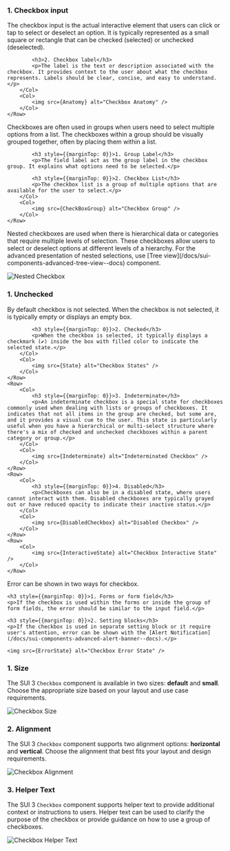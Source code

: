 

<Section title="Anatomy" border={true}>
	<Row>
		<Col>
    		<h3 style={{marginTop: 0}}>1. Checkbox input</h3>
    		<p>The checkbox input is the actual interactive element that users can click or tap to select or deselect an option. It is typically represented as a small square or rectangle that can be checked (selected) or unchecked (deselected).</p>

    		<h3>2. Checkbox label</h3>
    		<p>The label is the text or description associated with the checkbox. It provides context to the user about what the checkbox represents. Labels should be clear, concise, and easy to understand.</p>
    	</Col>
    	<Col>
    		<img src={Anatomy} alt="Checkbox Anatomy" />
    	</Col>
    </Row>
</Section>

<Section title="Checkbox Group" border={true}>
    <Row>
    	<Col>
    		<p>
    			Checkboxes are often used in groups when users need to select multiple options from a list. The checkboxes within a group should be visually grouped together, often by placing them within a list.
    		</p>

    		<h3 style={{marginTop: 0}}>1. Group Label</h3>
    		<p>The field label act as the group label in the checkbox group. It explains what options need to be selected.</p>

    		<h3 style={{marginTop: 0}}>2. Checkbox List</h3>
    		<p>The checkbox list is a group of multiple options that are available for the user to select.</p>
    	</Col>
    	<Col>
    		<img src={CheckBoxGroup} alt="Checkbox Group" />
    	</Col>
    </Row>
</Section>

<Section title="Nested Checkbox" border={true}>
	<Row>
		<Col>
			<p>
				Nested checkboxes are used when there is hierarchical data or categories
				that require multiple levels of selection. These checkboxes allow users
				to select or deselect options at different levels of a hierarchy. For
				the advanced presentation of nested selections, use [Tree
				view](/docs/sui-components-advanced-tree-view--docs) component.
			</p>
		</Col>
		<Col>
			<img src={NestedCheckbox} alt="Nested Checkbox" />
		</Col>
	</Row>
</Section>

<Section title="States" border={true}>
	<Row>
		<Col>
			<h3 style={{marginTop: 0}}>1. Unchecked</h3>
    		<p>By default checkbox is not selected. When the checkbox is not selected, it is typically empty or displays an empty box.</p>

    		<h3 style={{marginTop: 0}}>2. Checked</h3>
    		<p>When the checkbox is selected, it typically displays a checkmark (✔) inside the box with filled color to indicate the selected state.</p>
    	</Col>
    	<Col>
    		<img src={State} alt="Checkbox States" />
    	</Col>
    </Row>
	<Row>
		<Col>
			<h3 style={{marginTop: 0}}>3. Indeterminate</h3>
    		<p>An indeterminate checkbox is a special state for checkboxes commonly used when dealing with lists or groups of checkboxes. It indicates that not all items in the group are checked, but some are, and it provides a visual cue to the user. This state is particularly useful when you have a hierarchical or multi-select structure where there's a mix of checked and unchecked checkboxes within a parent category or group.</p>
    	</Col>
    	<Col>
    		<img src={Indeterminate} alt="Indeterminated Checkbox" />
    	</Col>
    </Row>
	<Row>
		<Col>
			<h3 style={{marginTop: 0}}>4. Disabled</h3>
    		<p>Checkboxes can also be in a disabled state, where users cannot interact with them. Disabled checkboxes are typically grayed out or have reduced opacity to indicate their inactive status.</p>
    	</Col>
    	<Col>
    		<img src={DisabledCheckbox} alt="Disabled Checkbox" />
    	</Col>
    </Row>
	<Row>
		<Col>
			<img src={InteractiveState} alt="Checkbox Interactive State" />
		</Col>
	</Row>
</Section>

<Section title="Error State" border={true}>
	Error can be shown in two ways for checkbox.

	<h3 style={{marginTop: 0}}>1. Forms or form field</h3>
    <p>If the checkbox is used within the forms or inside the group of form fields, the error should be similar to the input field.</p>

    <h3 style={{marginTop: 0}}>2. Setting blocks</h3>
    <p>If the checkbox is used in separate setting block or it require user's attention, error can be shown with the [Alert Notification](/docs/sui-components-advanced-alert-banner--docs).</p>

    <img src={ErrorState} alt="Checkbox Error State" />
</Section>

<Section title="Modifiers" border={true}>
	<Row>
		<Col>
			<h3 style={{marginTop: 0}}>1. Size</h3>
    		<p>The SUI 3 <Code small={true}>Checkbox</Code> component is available in two sizes: <strong>default</strong> and <strong>small</strong>. Choose the appropriate size based on your layout and use case requirements.</p>
    	</Col>
		<Col>
			<img src={Size} alt="Checkbox Size" />
		</Col>
	</Row>
	<Row>
		<Col>
			<h3 style={{marginTop: 0}}>2. Alignment</h3>
			<p>The SUI 3 <Code small={true}>Checkbox</Code> component supports two alignment options: <strong>horizontal</strong> and <strong>vertical</strong>. Choose the alignment that best fits your layout and design requirements.</p>
    	</Col>
		<Col>
			<img src={Alignment} alt="Checkbox Alignment" />
		</Col>
	</Row>
	<Row>
		<Col>
			<h3 style={{marginTop: 0}}>3. Helper Text</h3>
			<p>The SUI 3 <Code small={true}>Checkbox</Code> component supports helper text to provide additional context or instructions to users. Helper text can be used to clarify the purpose of the checkbox or provide guidance on how to use a group of checkboxes.</p>
    	</Col>
		<Col>
			<img src={HelperText} alt="Checkbox Helper Text" />
		</Col>
	</Row>
</Section>
